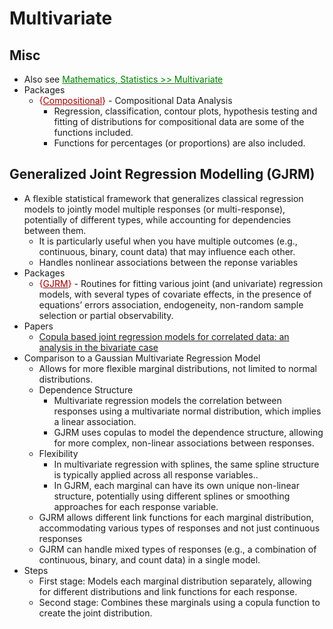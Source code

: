 # Multivariate {#sec-reg-multivar .unnumbered}

## Misc {#sec-reg-multivar-misc .unnumbered}

-   Also see [Mathematics, Statistics \>\> Multivariate](mathematics-statistics.qmd#sec-math-statc-desc-multiv){style="color: green"}
-   Packages
    -   [{]{style="color: #990000"}[Compositional](https://cran.r-project.org/web/packages/Compositional/index.html){style="color: #990000"}[}]{style="color: #990000"} - Compositional Data Analysis
        -   Regression, classification, contour plots, hypothesis testing and fitting of distributions for compositional data are some of the functions included.
        -   Functions for percentages (or proportions) are also included.

## Generalized Joint Regression Modelling (GJRM) {#sec-reg-multivar-gjrm .unnumbered}

-   A flexible statistical framework that generalizes classical regression models to jointly model multiple responses (or multi-response), potentially of different types, while accounting for dependencies between them.
    -   It is particularly useful when you have multiple outcomes (e.g., continuous, binary, count data) that may influence each other.
    -   Handles nonlinear associations between the reponse variables
-   Packages
    -   [{]{style="color: #990000"}[GJRM](https://cran.r-project.org/web/packages/GJRM/index.html){style="color: #990000"}[}]{style="color: #990000"} - Routines for fitting various joint (and univariate) regression models, with several types of covariate effects, in the presence of equations' errors association, endogeneity, non-random sample selection or partial observability.
-   Papers
    -   [Copula based joint regression models for correlated data: an analysis in the bivariate case](https://arxiv.org/abs/2410.11892)
-   Comparison to a Gaussian Multivariate Regression Model
    -   Allows for more flexible marginal distributions, not limited to normal distributions.
    -   Dependence Structure
        -   Multivariate regression models the correlation between responses using a multivariate normal distribution, which implies a linear association.
        -   GJRM uses copulas to model the dependence structure, allowing for more complex, non-linear associations between responses.
    -   Flexibility
        -   In multivariate regression with splines, the same spline structure is typically applied across all response variables..
        -   In GJRM, each marginal can have its own unique non-linear structure, potentially using different splines or smoothing approaches for each response variable.
    -   GJRM allows different link functions for each marginal distribution, accommodating various types of responses and not just continuous responses
    -   GJRM can handle mixed types of responses (e.g., a combination of continuous, binary, and count data) in a single model.
-   Steps
    -   First stage: Models each marginal distribution separately, allowing for different distributions and link functions for each response.
    -   Second stage: Combines these marginals using a copula function to create the joint distribution.
